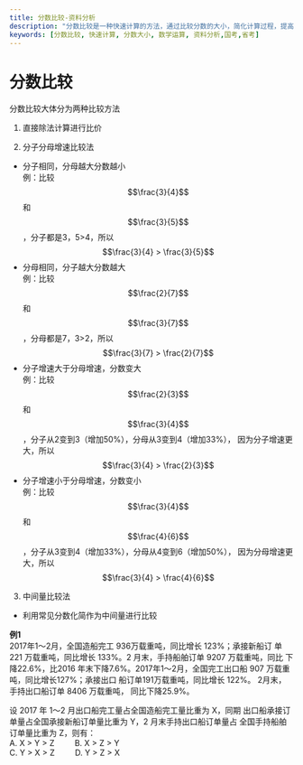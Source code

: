 ```yaml
---
title: 分数比较-资料分析
description: "分数比较是一种快速计算的方法，通过比较分数的大小，简化计算过程，提高计算效率。"
keywords: [分数比较, 快速计算, 分数大小, 数学运算, 资料分析,国考,省考]
---
```


# 分数比较

分数比较大体分为两种比较方法
1. 直接除法计算进行比价

2. 分子分母增速比较法
 - 分子相同，分母越大分数越小     
   例：比较 $$\frac{3}{4}$$ 和 $$\frac{3}{5}$$，分子都是3，5>4，所以 $$\frac{3}{4} > \frac{3}{5}$$
 - 分母相同，分子越大分数越大      
   例：比较 $$\frac{2}{7}$$ 和 $$\frac{3}{7}$$，分母都是7，3>2，所以 $$\frac{3}{7} > \frac{2}{7}$$
 - 分子增速大于分母增速，分数变大      
   例：比较 $$\frac{2}{3}$$ 和 $$\frac{3}{4}$$，分子从2变到3（增加50%），分母从3变到4（增加33%），
   因为分子增速更大，所以 $$\frac{3}{4} > \frac{2}{3}$$
 - 分子增速小于分母增速，分数变小     
   例：比较 $$\frac{3}{4}$$ 和 $$\frac{4}{6}$$，分子从3变到4（增加33%），分母从4变到6（增加50%），
   因为分母增速更大，所以 $$\frac{3}{4} > \frac{4}{6}$$

3. 中间量比较法
 - 利用常见分数化简作为中间量进行比较


**例1**     
2017年1～2月，全国造船完工 936万载重吨，同比增长 123%；承接新船订
单 221 万载重吨，同比增长 133%。2 月末，手持船舶订单 9207 万载重吨，同比
下降22.6%，比2016 年末下降7.6%。2017年1～2月，全国完工出口船 907 万载重吨，同比增长127%；承接出口
船订单191万载重吨，同比增长 122%。 2月末，手持出口船订单 8406 万载重吨，
同比下降25.9%。

设 2017 年 1～2 月出口船完工量占全国造船完工量比重为 X，同期
出口船承接订单量占全国承接新船订单量比重为 Y，2 月末手持出口船订单量占
全国手持船舶订单量比重为 Z，则有：     
A. X > Y > Z &emsp;&emsp; B. X > Z > Y   
C. Y > X > Z &emsp;&emsp; D. Y > Z > X